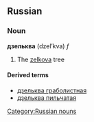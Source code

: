 ==Russian==
===Noun===
'''дзельква''' (dzel’kva) ''f''

# The [[zelkova]] tree<!-- and its wood? -->

====Derived terms====
*[[дзельква граболистная]]
*[[дзельква пильчатая]]

[[Category:Russian nouns]]